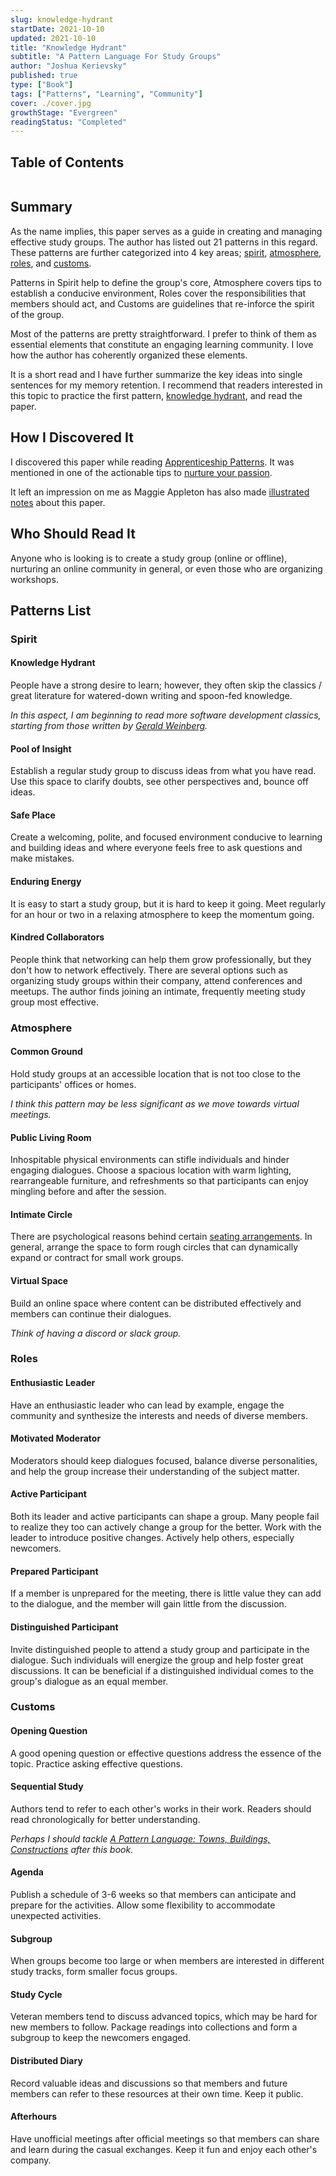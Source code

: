 ```yaml
---
slug: knowledge-hydrant
startDate: 2021-10-10
updated: 2021-10-10
title: "Knowledge Hydrant"
subtitle: "A Pattern Language For Study Groups"
author: "Joshua Kerievsky"
published: true
type: ["Book"]
tags: ["Patterns", "Learning", "Community"]
cover: ./cover.jpg
growthStage: "Evergreen"
readingStatus: "Completed"
---
```


## Table of Contents

```toc

```

## Summary

As the name implies, this paper serves as a guide in creating and managing effective study groups. The author has listed out 21 patterns in this regard. These patterns are further categorized into 4 key areas; [spirit](#spirit), [atmosphere](#atmosphere), [roles](#roles), and [customs](#customs).

Patterns in Spirit help to define the group's core, Atmosphere covers tips to establish a conducive environment, Roles cover the responsibilities that members should act, and Customs are guidelines that re-inforce the spirit of the group.

Most of the patterns are pretty straightforward. I prefer to think of them as essential elements that constitute an engaging learning community. I love how the author has coherently organized these elements.

It is a short read and I have further summarize the key ideas into single sentences for my memory retention. I recommend that readers interested in this topic to practice the first pattern, [knowledge hydrant](#knowledge-hydrant), and read the paper.

## How I Discovered It

I discovered this paper while reading [Apprenticeship Patterns](/library/apprenticeship-patterns). It was mentioned in one of the actionable tips to [nurture your passion](/library/apprenticeship-pattern#nurture-your-passion).

It left an impression on me as Maggie Appleton has also made
[illustrated notes](https://maggieappleton.com/knowledge-hydrant) about this paper.

## Who Should Read It

Anyone who is looking is to create a study group (online or offline), nurturing an online community in general, or even those who are organizing workshops.

## Patterns List

### Spirit

#### Knowledge Hydrant

People have a strong desire to learn; however, they often skip the classics / great literature for watered-down writing and spoon-fed knowledge.

_In this aspect, I am beginning to read more software development classics, starting from those written by [Gerald Weinberg](https://en.wikipedia.org/wiki/Gerald_Weinberg)._

#### Pool of Insight

Establish a regular study group to discuss ideas from what you have read. Use this space to clarify doubts, see other perspectives and, bounce off ideas.

#### Safe Place

Create a welcoming, polite, and focused environment conducive to learning and building ideas and where everyone feels free to ask questions and make mistakes.

#### Enduring Energy

It is easy to start a study group, but it is hard to keep it going. Meet regularly for an hour or two in a relaxing atmosphere to keep the momentum going.

#### Kindred Collaborators

People think that networking can help them grow professionally, but they don't how to network effectively. There are several options such as organizing study groups within their company, attend conferences and meetups. The author finds joining an intimate, frequently meeting study
group most effective.

### Atmosphere

#### Common Ground

Hold study groups at an accessible location that is not too close to the participants' offices or homes.

_I think this pattern may be less significant as we move towards virtual meetings._

#### Public Living Room

Inhospitable physical environments can stifle individuals and hinder engaging dialogues. Choose a spacious location with warm lighting, rearrangeable furniture, and refreshments so that participants can enjoy mingling before and after the session.

#### Intimate Circle

There are psychological reasons behind certain [seating arrangements](https://www.socialtables.com/blog/meeting-event-design/types-of-seating-arrangements/). In general, arrange the space to form rough circles that can dynamically expand or contract for small work groups.

#### Virtual Space

Build an online space where content can be distributed effectively and members can continue their dialogues.

_Think of having a discord or slack group._

### Roles

#### Enthusiastic Leader

Have an enthusiastic leader who can lead by example, engage the community and synthesize the interests and needs of diverse members.

#### Motivated Moderator

Moderators should keep dialogues focused, balance diverse personalities, and help the group increase their understanding of the subject matter.

#### Active Participant

Both its leader and active participants can shape a group. Many people fail to realize they too can actively change a group for the better. Work with the leader to introduce positive changes. Actively help others, especially newcomers.

#### Prepared Participant

If a member is unprepared for the meeting, there is little value they can add to the dialogue, and the member will gain little from the discussion.

#### Distinguished Participant

Invite distinguished people to attend a study group and participate in the dialogue. Such individuals will energize the group and help foster great discussions. It can be beneficial if a distinguished individual comes to the group's dialogue as an equal member.

### Customs

#### Opening Question

A good opening question or effective questions address the essence of the topic. Practice asking effective questions.

#### Sequential Study

Authors tend to refer to each other's works in their work. Readers should read chronologically for better understanding.

_Perhaps I should tackle [A Pattern Language: Towns, Buildings, Constructions](https://www.goodreads.com/book/show/79766.A_Pattern_Language) after this book._

#### Agenda

Publish a schedule of 3-6 weeks so that members can anticipate and prepare for the activities. Allow some flexibility to accommodate unexpected activities.

#### Subgroup

When groups become too large or when members are interested in different study tracks, form smaller focus groups.

#### Study Cycle

Veteran members tend to discuss advanced topics, which may be hard for new members to follow. Package readings into collections and form a subgroup to keep the newcomers engaged.

#### Distributed Diary

Record valuable ideas and discussions so that members and future members can refer to these resources at their own time. Keep it public.

#### Afterhours

Have unofficial meetings after official meetings so that members can share and learn during the casual exchanges. Keep it fun and enjoy each other's company.
